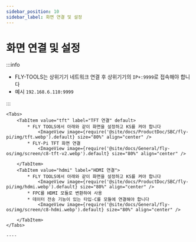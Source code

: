 ```yaml
---
sidebar_position: 10
sidebar_label: 화면 연결 및 설정
---
```







# 화면 연결 및 설정

:::info

* FLY-TOOLS는 상위기기 네트워크 연결 후 상위기기의 `IP+:9999`로 접속해야 합니다
* 예시 `192.168.6.110:9999`

:::

    <Tabs>
        <TabItem value="tft" label="TFT 연결" default>
            * FLY TOOLS에서 아래와 같이 화면을 설정하고 KS를 켜야 합니다
                <ImageView image={require('@site/docs/ProductDoc/SBC/fly-pi/img/tft.webp').default} size="80%" align="center" />
            * FLY-Pi TFT 화면 연결
                <ImageView image={require('@site/docs/General/fly-os/img/screen/c8-tft-v2.webp').default} size="80%" align="center" />

        </TabItem>
        <TabItem value="hdmi" label="HDMI 연결">
            * FLY TOOLS에서 아래와 같이 화면을 설정하고 KS를 켜야 합니다
                <ImageView image={require('@site/docs/ProductDoc/SBC/fly-pi/img/hdmi.webp').default} size="80%" align="center" />               
            * FPC를 HDMI 모듈로 변환하여 사용
            * 데이터 전송 기능이 있는 타입-C를 모듈에 연결해야 합니다
                <ImageView image={require('@site/docs/General/fly-os/img/screen/c8-hdmi.webp').default} size="80%" align="center" />

        </TabItem>
    </Tabs>

    ----